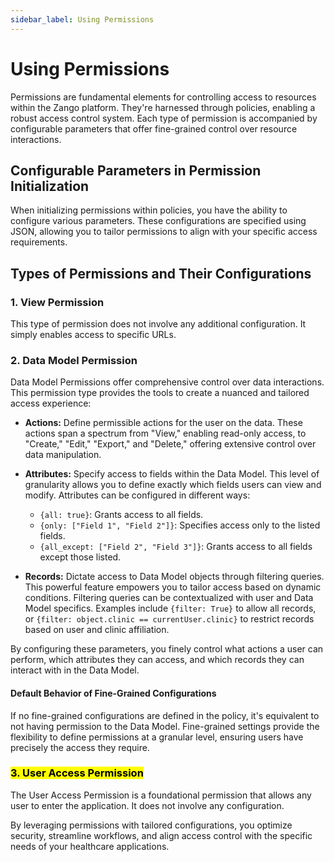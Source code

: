 ```yaml
---
sidebar_label: Using Permissions
---
```


# Using Permissions

Permissions are fundamental elements for controlling access to resources within the Zango platform. They're harnessed through policies, enabling a robust access control system. Each type of permission is accompanied by configurable parameters that offer fine-grained control over resource interactions.

## Configurable Parameters in Permission Initialization

When initializing permissions within policies, you have the ability to configure various parameters. These configurations are specified using JSON, allowing you to tailor permissions to align with your specific access requirements.

## Types of Permissions and Their Configurations

### 1. View Permission
   This type of permission does not involve any additional configuration. It simply enables access to specific URLs.

### 2. Data Model Permission
   Data Model Permissions offer comprehensive control over data interactions. This permission type provides the tools to create a nuanced and tailored access experience:

   - **Actions:** Define permissible actions for the user on the data. These actions span a spectrum from "View," enabling read-only access, to "Create," "Edit," "Export," and "Delete," offering extensive control over data manipulation.

   - **Attributes:** Specify access to fields within the Data Model. This level of granularity allows you to define exactly which fields users can view and modify. Attributes can be configured in different ways:
   
      - `{all: true}`: Grants access to all fields.
      - `{only: ["Field 1", "Field 2"]}`: Specifies access only to the listed fields.
      - `{all_except: ["Field 2", "Field 3"]}`: Grants access to all fields except those listed.

   - **Records:** Dictate access to Data Model objects through filtering queries. This powerful feature empowers you to tailor access based on dynamic conditions. Filtering queries can be contextualized with user and Data Model specifics. Examples include `{filter: True}` to allow all records, or `{filter: object.clinic == currentUser.clinic}` to restrict records based on user and clinic affiliation.

By configuring these parameters, you finely control what actions a user can perform, which attributes they can access, and which records they can interact with in the Data Model.

#### Default Behavior of Fine-Grained Configurations

If no fine-grained configurations are defined in the policy, it's equivalent to not having permission to the Data Model. Fine-grained settings provide the flexibility to define permissions at a granular level, ensuring users have precisely the access they require.

### <mark>3. User Access Permission</mark>
The User Access Permission is a foundational permission that allows any user to enter the application. It does not involve any configuration.

By leveraging permissions with tailored configurations, you optimize security, streamline workflows, and align access control with the specific needs of your healthcare applications.